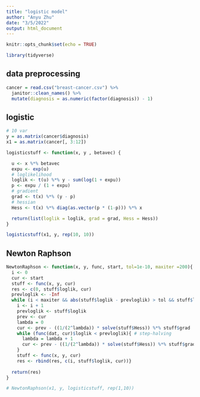 ```yaml
---
title: "logistic model"
author: "Anyu Zhu"
date: "3/5/2022"
output: html_document
---
```


```r
knitr::opts_chunk$set(echo = TRUE)

library(tidyverse)
```

## data preprocessing

```r
cancer = read.csv("breast-cancer.csv") %>% 
  janitor::clean_names() %>% 
  mutate(diagnosis = as.numeric(factor(diagnosis)) - 1)

```

## logistic

```r
# 10 var
y = as.matrix(cancer$diagnosis)
x1 = as.matrix(cancer[, 3:12])

logisticstuff <- function(x, y , betavec) {

  u <- x %*% betavec
  expu <- exp(u)
  # loglikelihood
  loglik <- t(u) %*% y - sum(log(1 + expu))
  p <- expu / (1 + expu)
  # gradient
  grad <- t(x) %*% (y - p)
  # hessian
  Hess <- t(x) %*% diag(as.vector(p * (1-p))) %*% x

  return(list(loglik = loglik, grad = grad, Hess = Hess))
}

logisticstuff(x1, y, rep(10, 10))
```

## Newton Raphson

```r
NewtonRaphson <- function(x, y, func, start, tol=1e-10, maxiter =200){ 
  i <- 0 
  cur <- start 
  stuff <- func(x, y, cur) 
  res <- c(0, stuff$loglik, cur)
  prevloglik <- -Inf 
  while (i < maxiter && abs(stuff$loglik - prevloglik) > tol && stuff$loglik > -Inf) {
    i <- i + 1 
    prevloglik <- stuff$loglik 
    prev <- cur 
    lambda = 0
    cur <- prev - ((1/(2^lambda)) * solve(stuff$Hess)) %*% stuff$grad
    while (func(dat, cur)$loglik < prevloglik){ # step-halving
      lambda = lambda + 1
      cur <- prev - ((1/(2^lambda)) * solve(stuff$Hess)) %*% stuff$grad
    }
    stuff <- func(x, y, cur) 
    res <- rbind(res, c(i, stuff$loglik, cur))}
  
  return(res)
}

# NewtonRaphson(x1, y, logisticstuff, rep(1,10))
```


